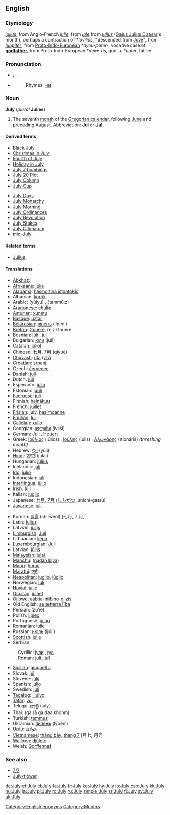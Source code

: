 ==English==
===Etymology===
{{ME.}} ''[[iulius]]'', from Anglo-French ''[[julie]]'', from {{OF.}} ''[[jule]]'' from {{L.}} ''[[Iulius]]'' ([[Gaius Julius Caesar]]'s month), perhaps a contraction of *''Iovilios'', "descended from [[Jove]]", from {{L.}} ''[[Iuppiter]]'', from [[Proto-Indo-European]] *''dyeu-pəter-'', vocative case of '''[[godfather]]''', from Proto-Indo-European *''deiw-os'', god, + *''pəter'', father

===Pronunciation===
*{{AHD|jo͝o-līʹ}}, {{IPA|/dʒʊˈlaɪ/}}, {{SAMPA|/dZU"laI/}}
*{{audio|en-us-July.ogg|Audio (US)}}
*:Rhymes: [[Rhymes:English:-aɪ|-aɪ]]

===Noun===
'''July''' (''plural'' '''Julies''')

# The seventh [[month]] of the [[Gregorian calendar]], following [[June]] and preceding [[August]]. Abbreviation: '''[[Jul]]''' or '''[[Jul.]]'''

====Derived terms====
{{top2}}
*[[Black July]]
*[[Christmas in July]]
*[[Fourth of July]]
*[[Holiday in July]]
*[[July 7 bombings]]
*[[July 20 Plot]]
*[[w:July Column|July Column]]
*[[July Cup]]
{{mid2}}
*[[July Days]]
*[[July Monarchy]]
*[[July Morning]]
*[[July Ordinances]]
*[[July Revolution]]
*[[July Stakes]]
*[[July Ultimatum]]
*[[mid-July]]
{{bottom}}

====Related terms====
*[[Julius]]

====Translations====
{{top}}
*[[Abkhaz]]: {{RUchar|[[ҧхынгәы]]}} {{IPAchar|(ṗĥəngwə)}}
*[[Afrikaans]]: [[julie]]
*[[Alabama]]: [[hasiholtina istontóklo]]
*Albanian: [[korrik]]
*Arabic: {{ARchar|[[يوليو|يُولْيُو]]}} (yúlyu) {{m}}, {{ARchar|[[تموز|تَمّوزٌ]]}} (tammú:z) {{m}}
*[[Aragonese]]: [[chulio]] {{m}}
*[[Asturian]]: [[xunetu]] {{m}}
*[[Basque]]: [[uztail]]
*[[Belarusian]]: [[ліпень]] (lípen’)
*[[Breton]]: [[Gouere]], miz Gouere
*Bosnian: [[juli#Bosnian|juli]] {{m}}, [[jul#Bosnian|jul]] {{m}}
*Bulgarian: [[юли]] (júli) {{m}}
*Catalan: [[juliol]] {{m}}
*Chinese: [[七月]], [[7月]] (qīyuè)
*[[Chuvash]]: [[uta]] ([[утă]]
*Croatian: [[srpanj]]
*Czech: [[červenec]] {{m}}
*Danish: [[juli]]
*Dutch: [[juli]]
*Esperanto: [[julio]]
*Estonian: [[juuli]]
*[[Faeroese]]: [[juli]]
*Finnish: [[heinäkuu]]
*French: [[juillet]] {{m}}
*[[Frisian]]: july, [[haaimoanne]]
*[[Friulian]]: [[lui#Fruilian|lui]]
*[[Galician]]: [[xullo]] {{m}}
*Georgian: [[ივლისი]] (ivlisi)
*German: [[Juli]] {{m}}, [[Heuert]] {{m}}
*Greek: [[Ιούλιος]] (iúlios) {{m}}, [[Ιούλης]] (iúlis) {{m}}, [[Αλωνάρης]] (alonáris) ''(threshing month)'' {{m}}
*Hebrew: [[יולי|יוּלִי]] (yúli)
*[[Hindi]]: [[जूलाई]] (jūlāī)
*Hungarian: [[július]]
*Icelandic: [[júlí]]
*[[Ido]]: [[julio]]
*Indonesian: [[juli]]
*[[Interlingua]]: [[julio]]
*Irish: [[Iúil]]
*Italian: [[luglio]] {{m}}
*Japanese: [[七月]], [[7月]] ([[しちがつ]], shichí-gatsú)
*[[Javanese]]: [[juli#Javanese|juli]]
{{mid}}
*Korean: [[칠월]] (chilweol) [七月, 7 月]
*Latin: [[Iulius]] {{m}}
*Latvian: [[jūlijs]] {{m}}
*[[Limburgish]]: [[Juli]]
*Lithuanian: [[liepa]] {{f}}
*[[Luxembourgian]]: [[Juli]] 
*Latvian: [[jūlijs]]
*[[Malaysian]]: [[julai]]
*[[Manchu]]: ([[nadan biya]])
*[[Maori]]: [[hürae]]
*[[Marathi]]: [[जुलै]]
*[[Neapolitan]]: [[iuglio]], [[lùglio]]
*Norwegian: [[juli]]
*[[Novial]]: [[julie]]
*[[Occitan]]: [[julhet]] {{m}}
*[[Ojibwe]]: [[aabita-niibino-giizis]]
*Old English: [[se æfterra liþa|se æfterra līþa]] {{m}}
*Persian: {{FAchar|[[ژوئیه]]}} (žu’ie)
*Polish: [[lipiec]] {{m}}
*Portuguese: [[julho]] {{m}}
*Romanian: [[iulie]]
*Russian: [[июль]] (ijúl’) {{m}}
*[[Scottish]]: [[julie]]
*Serbian
:Cyrillic: [[јули#Serbian|јули]] {{m}}, [[јул#Serbian|јул]] {{m}}
:Roman: [[juli#Serbian|juli]] {{m}}, [[jul#Serbian|jul]] {{m}}
*[[Sicilian]]: [[giugnettu]]
*Slovak: [[júl]]
*Slovene: [[júlij]] {{m}}
*Spanish: [[julio]] {{m}}
*Swedish: [[juli]]
*[[Tagalog]]: [[Hulyo]]
*[[Tatar]]: [[yül]]
*Telugu: [[జూలై]] (july)
*Thai: {{THchar|[[กรกฎาคม]]}} (gà rā gà daa khohm)
*Turkish: [[temmuz]]
*Ukrainian: [[липень]] (lýpen’) {{m}}
*[[Urdu]]: [[جولائ]]
*[[Vietnamese]]: [[tháng bảy]], [[tháng 7]] [月七, 月7]
*[[Walloon]]: [[djulete]]
*Welsh: [[Gorffennaf]] {{m}}
{{bottom}}

===See also===
*[[7/7]]
*[[July-flower]]

[[Category:English eponyms]]
[[Category:Months]]

[[de:July]]
[[et:July]]
[[el:July]]
[[fa:July]]
[[fr:July]]
[[ko:July]]
[[hy:July]]
[[io:July]]
[[csb:July]]
[[kk:July]]
[[hu:July]]
[[ja:July]]
[[pl:July]]
[[ro:July]]
[[ru:July]]
[[simple:July]]
[[sr:July]]
[[fi:July]]
[[sv:July]]
[[uk:July]]